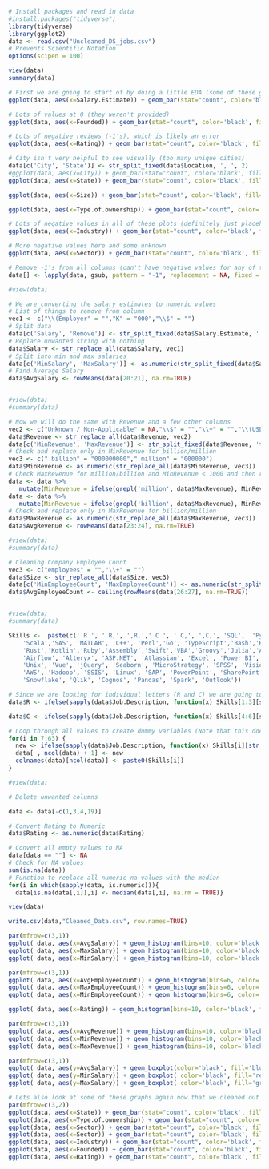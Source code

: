 
```{r Setup}
# Install packages and read in data
#install.packages("tidyverse")
library(tidyverse)
library(ggplot2)
data <- read.csv("Uncleaned_DS_jobs.csv")
# Prevents Scientific Notation 
options(scipen = 100)

view(data)
summary(data)
```

```{r EDA}
# First we are going to start of by doing a little EDA (some of these graphs are more helpful than others)
ggplot(data, aes(x=Salary.Estimate)) + geom_bar(stat="count", color='black', fill='blue')+ theme(axis.text.x = element_text(lineheight = 0.5, angle = 90, vjust = 0.5, hjust=1))
```

```{r EDA}
# Lots of values at 0 (they weren't provided)
ggplot(data, aes(x=Founded)) + geom_bar(stat="count", color='black', fill='blue')
```
```{r EDA}
# Lots of negative reviews (-1's), which is likely an error
ggplot(data, aes(x=Rating)) + geom_bar(stat="count", color='black', fill='blue')
```
```{r EDA}
# City isn't very helpful to see visually (too many unique cities)
data[c('City', 'State')] <- str_split_fixed(data$Location, ', ', 2)
#ggplot(data, aes(x=City)) + geom_bar(stat="count", color='black', fill='blue')+ theme(axis.text.x = element_text(angle = 90, vjust = 0.5, hjust=1))
ggplot(data, aes(x=State)) + geom_bar(stat="count", color='black', fill='blue')+ theme(axis.text.x = element_text(angle = 90, vjust = 0.5, hjust=1))
```
```{r EDA}
ggplot(data, aes(x=Size)) + geom_bar(stat="count", color='black', fill='blue')+ theme(axis.text.x = element_text(angle = 90, vjust = 0.5, hjust=1))
```
```{r EDA}
ggplot(data, aes(x=Type.of.ownership)) + geom_bar(stat="count", color='black', fill='blue')+ theme(axis.text.x = element_text(angle = 90, vjust = 0.5, hjust=1))
```
```{r EDA}
# Lots of negative values in all of these plots (definitely just placeholder values)
ggplot(data, aes(x=Industry)) + geom_bar(stat="count", color='black', fill='blue')+ theme(axis.text.x = element_text(angle = 90, vjust = 0.5, hjust=1))
```
```{r EDA}
# More negative values here and some unknown
ggplot(data, aes(x=Sector)) + geom_bar(stat="count", color='black', fill='blue')+ theme(axis.text.x = element_text(angle = 90, vjust = 0.5, hjust=1))
```

```{r Cleaning}
# Remove -1's from all columns (can't have negative values for any of these)
data[] <- lapply(data, gsub, pattern = "-1", replacement = NA, fixed = TRUE)

#view(data)
```

```{r Cleaning Salary Estimate}
# We are converting the salary estimates to numeric values
# List of things to remove from column
vec1 <- c("\\(Employer" = "","K" = "000","\\$" = "")
# Split data
data[c('Salary', 'Remove')] <- str_split_fixed(data$Salary.Estimate, ' ', 2)
# Replace unwanted string with nothing
data$Salary <- str_replace_all(data$Salary, vec1)
# Split into min and max salaries
data[c('MinSalary', 'MaxSalary')] <- as.numeric(str_split_fixed(data$Salary, '-', 2)) 
# Find Average Salary
data$AvgSalary <- rowMeans(data[20:21], na.rm=TRUE)


#view(data)
#summary(data)
```

```{r Cleaning Revenue}
# Now we will do the same with Revenue and a few other columns
vec2 <- c("Unknown / Non-Applicable" = NA,"\\$" = "","\\+" = "","\\(USD\\)" = "")
data$Revenue <- str_replace_all(data$Revenue, vec2)
data[c('MinRevenue', 'MaxRevenue')] <- str_split_fixed(data$Revenue, 'to', 2)
# Check and replace only in MinRevenue for billion/million 
vec3 <- c(" billion" = "000000000"," million" = "000000")
data$MinRevenue <- as.numeric(str_replace_all(data$MinRevenue, vec3))
# Check MaxRevenue for million/billion and MinRevenue < 1000 and then replace
data <- data %>% 
   mutate(MinRevenue = ifelse(grepl('million', data$MaxRevenue), MinRevenue*1000000, MinRevenue))
data <- data %>% 
   mutate(MinRevenue = ifelse(grepl('billion', data$MaxRevenue), MinRevenue*1000000000, MinRevenue))
# Check and replace only in MaxRevenue for billion/million 
data$MaxRevenue <- as.numeric(str_replace_all(data$MaxRevenue, vec3))
data$AvgRevenue <- rowMeans(data[23:24], na.rm=TRUE)

#view(data)
#summary(data)
```

```{r Cleaning Company Employee Count}
# Cleaning Company Employee Count
vec3 <- c("employees" = "","\\+" = "")
data$Size <- str_replace_all(data$Size, vec3)
data[c('MinEmployeeCount', 'MaxEmployeeCount')] <- as.numeric(str_split_fixed(data$Size, 'to', 2))
data$AvgEmployeeCount <- ceiling(rowMeans(data[26:27], na.rm=TRUE))


#view(data)
#summary(data)
```
```{r Cleaning Job Description (Scrape Skills and Store as Dummy Variables)}
Skills <-  paste(c(' R ', ' R,', ',R,',' C ', ' C,', ',C,', 'SQL',  'Python', 'C#',  'JavaScript', 
    'Scala','SAS', 'MATLAB', 'C++', 'Perl','Go', 'TypeScript','Bash','HTML','CSS','PHP',
    'Rust','Kotlin','Ruby','Assembly','Swift','VBA','Groovy','Julia','APL','Crystal','Visual Basic', 'Mongo','Java',
    'Airflow', 'Alteryx', 'ASP.NET', 'Atlassian', 'Excel', 'Power BI', 'Tableau', 'Word', 
    'Unix', 'Vue', 'jQuery', 'Seaborn', 'MicroStrategy', 'SPSS', 'Visio', 
    'AWS', 'Hadoop', 'SSIS', 'Linux', 'SAP', 'PowerPoint', 'SharePoint', 'Redshift', 
    'Snowflake', 'Qlik', 'Cognos', 'Pandas', 'Spark', 'Outlook'))

# Since we are looking for individual letters (R and C) we are going to be safe and do these separately from the other skills
data$R <- ifelse(sapply(data$Job.Description, function(x) Skills[1:3][str_detect(x, Skills[1:3])])  %in% Skills[1:3],1,0)

data$C <- ifelse(sapply(data$Job.Description, function(x) Skills[4:6][str_detect(x, Skills[4:6])])  %in% Skills[4:6],1,0)

# Loop through all values to create dummy variables (Note that this doesn't cover every skill that might pop up)
for(i in 7:63) {                                  
  new <- ifelse(sapply(data$Job.Description, function(x) Skills[i][str_detect(x, Skills[i])])  %in% Skills[i],1,0)
  data[ , ncol(data) + 1] <- new                  
  colnames(data)[ncol(data)] <- paste0(Skills[i])  
}

#view(data)

```

```{r Cleaning}
# Delete unwanted columns

data <- data[-c(1,3,4,19)]

# Convert Rating to Numeric
data$Rating <- as.numeric(data$Rating)
```

```{r Cleaning}
# Convert all empty values to NA 
data[data == ""] <- NA
# Check for NA values
sum(is.na(data))
# Function to replace all numeric na values with the median
for(i in which(sapply(data, is.numeric))){
  data[is.na(data[,i]),i] <- median(data[,i], na.rm = TRUE)}

view(data)
```

```{r Create CSV} 
write.csv(data,"Cleaned_Data.csv", row.names=TRUE)
```

```{r Visualizations}
par(mfrow=c(3,1))
ggplot( data, aes(x=AvgSalary)) + geom_histogram(bins=10, color='black', fill='blue')
ggplot( data, aes(x=MaxSalary)) + geom_histogram(bins=10, color='black', fill='green')
ggplot( data, aes(x=MinSalary)) + geom_histogram(bins=10, color='black', fill='red')
```

```{r Visualizations}
par(mfrow=c(3,1))
ggplot( data, aes(x=AvgEmployeeCount)) + geom_histogram(bins=6, color='black', fill='blue')
ggplot( data, aes(x=MaxEmployeeCount)) + geom_histogram(bins=6, color='black', fill='green')
ggplot( data, aes(x=MinEmployeeCount)) + geom_histogram(bins=6, color='black', fill='red')
```

```{r Visualizations}
ggplot( data, aes(x=Rating)) + geom_histogram(bins=10, color='black', fill='blue')
```
```{r Visualizations}
par(mfrow=c(3,1))
ggplot( data, aes(x=AvgRevenue)) + geom_histogram(bins=10, color='black', fill='blue')
ggplot( data, aes(x=MinRevenue)) + geom_histogram(bins=10, color='black', fill='red')
ggplot( data, aes(x=MaxRevenue)) + geom_histogram(bins=10, color='black', fill='green')
```

```{r Visualizations}
par(mfrow=c(3,1))
ggplot( data, aes(y=AvgSalary)) + geom_boxplot(color='black', fill='blue',notch=FALSE)
ggplot( data, aes(y=MinSalary)) + geom_boxplot( color='black', fill='red',notch=FALSE)
ggplot( data, aes(y=MaxSalary)) + geom_boxplot( color='black', fill='green',notch=FALSE)
```

```{r Visualizations}
# Lets also look at some of these graphs again now that we cleaned out the data set
par(mfrow=c(3,2))
ggplot(data, aes(x=State)) + geom_bar(stat="count", color='black', fill='blue')+ theme(axis.text.x = element_text(angle = 90, vjust = 0.5, hjust=1))
ggplot(data, aes(x=Type.of.ownership)) + geom_bar(stat="count", color='black', fill='blue')+ theme(axis.text.x = element_text(angle = 90, vjust = 0.5, hjust=1))
ggplot(data, aes(x=Sector)) + geom_bar(stat="count", color='black', fill='blue')+ theme(axis.text.x = element_text(angle = 90, vjust = 0.5, hjust=1))
ggplot(data, aes(x=Sector)) + geom_bar(stat="count", color='black', fill='blue')+ theme(axis.text.x = element_text(angle = 90, vjust = 0.5, hjust=1))
ggplot(data, aes(x=Industry)) + geom_bar(stat="count", color='black', fill='blue')+ theme(axis.text.x = element_text(angle = 90, vjust = 0.5, hjust=1))
ggplot(data, aes(x=Founded)) + geom_bar(stat="count", color='black', fill='blue')+ theme(axis.text.x = element_text(angle = 90, vjust = 0.5, hjust=1))
ggplot(data, aes(x=Rating)) + geom_bar(stat="count", color='black', fill='blue')
```









